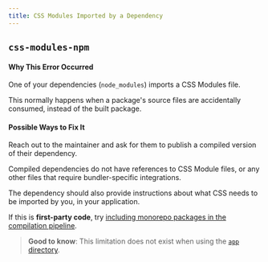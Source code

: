 ```yaml
---
title: CSS Modules Imported by a Dependency
---
```


## `css-modules-npm`

#### Why This Error Occurred

One of your dependencies (`node_modules`) imports a CSS Modules file.

This normally happens when a package's source files are accidentally consumed,
instead of the built package.

#### Possible Ways to Fix It

Reach out to the maintainer and ask for them to publish a compiled version of
their dependency.

Compiled dependencies do not have references to CSS Module files, or any other
files that require bundler-specific integrations.

The dependency should also provide instructions about what CSS needs to be
imported by you, in your application.

If this is **first-party code**, try [including monorepo packages in the compilation pipeline](/docs/architecture/nextjs-compiler#module-transpilation).

> **Good to know**: This limitation does not exist when using the [`app` directory](/docs/app/building-your-application).
